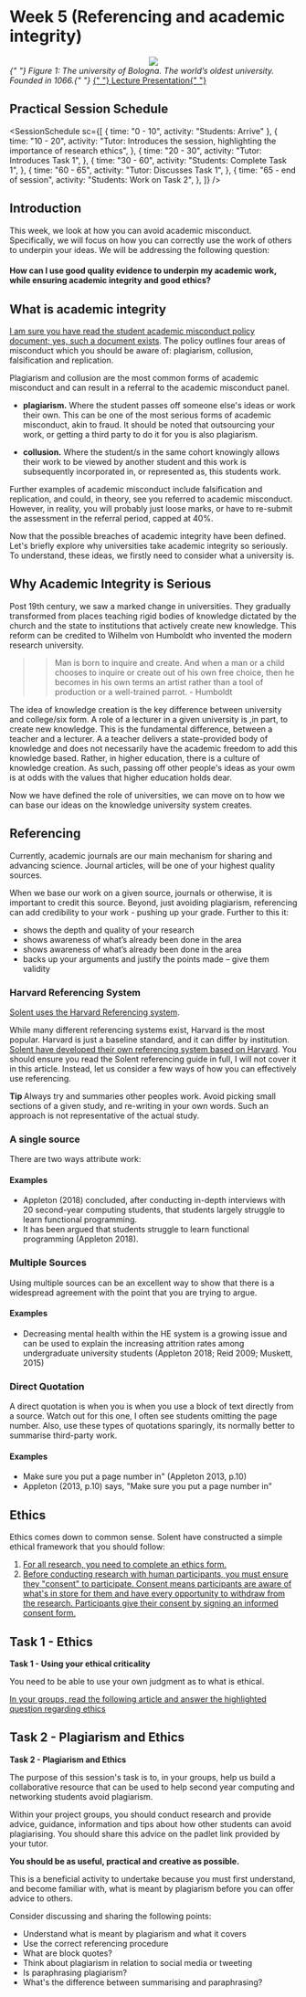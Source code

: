 
# Week 5 (Referencing and academic integrity)

<center>
  <img src="https://firebasestorage.googleapis.com/v0/b/computing-notes/o/images%2Ffirst-university.png?alt=media&token=1833a3cb-40da-4e27-aadc-1b9826104c49" />
</center>
<em>
  {" "}
  Figure 1: The university of Bologna. The world’s oldest university. Founded in
  1066.{" "}
</em>

<a href="https://firebasestorage.googleapis.com/v0/b/computing-notes/o/presentations%2Fweek-5.pptx?alt=media&token=34e6b9fe-f314-4ccc-a47e-85f33e5ad07c">
  {" "}
  Lecture Presentation{" "}
</a>

## Practical Session Schedule

<SessionSchedule
  sc={[
    { time: "0 - 10", activity: "Students: Arrive" },
    {
      time: "10 - 20",
      activity:
        "Tutor: Introduces the session, highlighting the importance of research ethics",
    },
    {
      time: "20 - 30",
      activity: "Tutor: Introduces Task 1",
    },
    {
      time: "30 - 60",
      activity: "Students: Complete Task 1",
    },
    {
      time: "60 - 65",
      activity: "Tutor: Discusses Task 1",
    },
    {
      time: "65 - end of session",
      activity: "Students:  Work on Task 2",
    },
  ]}
/>

## Introduction

This week, we look at how you can avoid academic misconduct. Specifically, we will focus on how you can correctly use the work of others to underpin your ideas. We will be addressing the following question:

#### How can I use good quality evidence to underpin my academic work, while ensuring academic integrity and good ethics?

## What is academic integrity

[I am sure you have read the student academic misconduct policy document; yes, such a document exists](https://staff.solent.ac.uk/official-documents/quality-management/academic-handbook/2l-student-academic-misconduct-policy.pdf). The policy outlines four areas of misconduct which you should be aware of: plagiarism, collusion, falsification and replication.

Plagiarism and collusion are the most common forms of academic misconduct and can result in a referral to the academic misconduct panel.

- **plagiarism.** Where the student passes off someone else's ideas or work their own. This can be one of the most serious forms of academic misconduct, akin to fraud. It should be noted that outsourcing your work, or getting a third party to do it for you is also plagiarism.

- **collusion.** Where the student/s in the same cohort knowingly allows their work to be viewed by another student and this work is subsequently incorporated in, or represented as, this students work.

Further examples of academic misconduct include falsification and replication, and could, in theory, see you referred to academic misconduct. However, in reality, you will probably just loose marks, or have to re-submit the assessment in the referral period, capped at 40%.

Now that the possible breaches of academic integrity have been defined. Let's briefly explore why universities take academic integrity so seriously. To understand, these ideas, we firstly need to consider what a university is.

## Why Academic Integrity is Serious

Post 19th century, we saw a marked change in universities. They gradually transformed from places teaching rigid bodies of knowledge dictated by the church and the state to institutions that actively create new knowledge. This reform can be credited to Wilhelm von Humboldt who invented the modern research university.

> > Man is born to inquire and create. And when a man or a child chooses to inquire or create out of his own free choice, then he becomes in his own terms an artist rather than a tool of production or a well-trained parrot. - Humboldt

The idea of knowledge creation is the key difference between university and college/six form. A role of a lecturer in a given university is ,in part, to create new knowledge. This is the fundamental difference, between a teacher and a lecturer. A a teacher delivers a state-provided body of knowledge and does not necessarily have the academic freedom to add this knowledge based. Rather, in higher education, there is a culture of knowledge creation. As such, passing off other people's ideas as your owm is at odds with the values that higher education holds dear.

Now we have defined the role of universities, we can move on to how we can base our ideas on the knowledge university system creates.

## Referencing

Currently, academic journals are our main mechanism for sharing and advancing science. Journal articles, will be one of your highest quality sources.

When we base our work on a given source, journals or otherwise, it is important to credit this source. Beyond, just avoiding plagiarism, referencing can add credibility to your work - pushing up your grade. Further to this it:

- shows the depth and quality of your research
- shows awareness of what’s already been done in the area
- shows awareness of what’s already been done in the area
- backs up your arguments and justify the points made – give them validity

### Harvard Referencing System

[Solent uses the Harvard Referencing system](https://libguides.solent.ac.uk/ld.php?content_id=32039810).

While many different referencing systems exist, Harvard is the most popular. Harvard is just a baseline standard, and it can differ by institution. [Solent have developed their own referencing system based on Harvard](https://libguides.solent.ac.uk/ld.php?content_id=32039810). You should ensure you read the Solent referencing guide in full, I will not cover it in this article. Instead, let us consider a few ways of how you can effectively use referencing.

<MuiAlert severity="info">
  <AlertTitle>
    <strong> Tip </strong>
  </AlertTitle>
  Always try and summaries other peoples work. Avoid picking small sections of a
  given study, and re-writing in your own words. Such an approach is not representative
  of the actual study.
</MuiAlert>

### A single source

There are two ways attribute work:

#### Examples

- Appleton (2018) concluded, after conducting in-depth interviews with 20 second-year computing students, that students largely struggle to learn functional programming.
- It has been argued that students struggle to learn functional programming (Appleton 2018).

### Multiple Sources

Using multiple sources can be an excellent way to show that there is a widespread agreement with the point that you are trying to argue.

#### Examples

- Decreasing mental health within the HE system is a growing issue and can be used to explain the increasing attrition rates among undergraduate university students (Appleton 2018; Reid 2009; Muskett, 2015)

### Direct Quotation

A direct quotation is when you is when you use a block of text directly from a source. Watch out for this one, I often see students omitting the page number. Also, use these types of quotations sparingly, its normally better to summarise third-party work.

#### Examples

- Make sure you put a page number in" (Appleton 2013, p.10)
- Appleton (2013, p.10) says, "Make sure you put a page number in"

## Ethics

Ethics comes down to common sense. Solent have constructed a simple ethical framework that you should follow:

1.  [For all research, you need to complete an ethics form.](https://ethics.app.solent.ac.uk/)
2.  [Before conducting research with human participants, you must ensure they "consent" to participate. Consent means participants are aware of what's in store for them and have every opportunity to withdraw from the research. Participants give their consent by signing an informed consent form.](https://www.solent.ac.uk/research-innovation-enterprise/documents/informed-consent-form.pdf)

## Task 1 - Ethics

<MuiAlert severity="success">
  <AlertTitle>
    <strong> Task 1 - Using your ethical criticality </strong>
</AlertTitle>


You need to be able to use your own judgment as to what is ethical.

[In your groups, read the following article and answer the highlighted question regarding ethics](./readings/experimental-evidence-of-massive-scale-emotional-contagion-through-social-networks)

</MuiAlert>


## Task 2 - Plagiarism and Ethics

<MuiAlert severity="success">
  <AlertTitle>
    <strong> Task 2 - Plagiarism and Ethics </strong>
  </AlertTitle>


The purpose of this session's task is to, in your groups, help us build a collaborative resource that can be used to help second year computing and networking students avoid plagiarism.

Within your project groups, you should conduct research and provide advice, guidance, information and tips about how other students can avoid plagiarising. You should share this advice on the padlet link provided by your tutor.

**You should be as useful, practical and creative as possible.**

This is a beneficial activity to undertake because you must first understand, and become familiar with, what is meant by plagiarism before you can offer advice to others.

Consider discussing and sharing the following points:

- Understand what is meant by plagiarism and what it covers
- Use the correct referencing procedure
- What are block quotes?
- Think about plagiarism in relation to social media or tweeting
- Is paraphrasing plagiarism?
- What's the difference between summarising and paraphrasing?

</MuiAlert>

